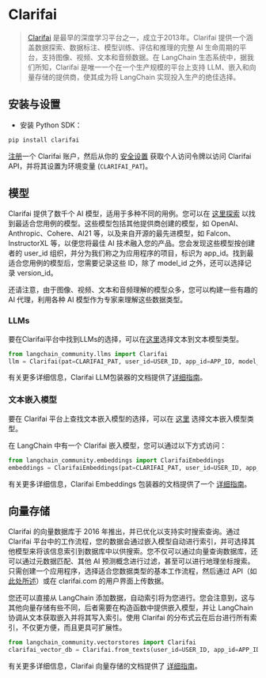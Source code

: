 # Clarifai

>[Clarifai](https://clarifai.com) 是最早的深度学习平台之一，成立于2013年。Clarifai 提供一个涵盖数据探索、数据标注、模型训练、评估和推理的完整 AI 生命周期的平台，支持图像、视频、文本和音频数据。在 LangChain 生态系统中，据我们所知，Clarifai 是唯一一个在一个生产规模的平台上支持 LLM、嵌入和向量存储的提供商，使其成为将 LangChain 实现投入生产的绝佳选择。

## 安装与设置
- 安装 Python SDK：
```bash
pip install clarifai
```
[注册](https://clarifai.com/signup)一个 Clarifai 账户，然后从你的 [安全设置](https://clarifai.com/settings/security) 获取个人访问令牌以访问 Clarifai API，并将其设置为环境变量 (`CLARIFAI_PAT`)。

## 模型

Clarifai 提供了数千个 AI 模型，适用于多种不同的用例。您可以在 [这里探索](https://clarifai.com/explore) 以找到最适合您用例的模型。这些模型包括其他提供商创建的模型，如 OpenAI、Anthropic、Cohere、AI21 等，以及来自开源的最先进模型，如 Falcon、InstructorXL 等，以便您将最佳 AI 技术融入您的产品。您会发现这些模型按创建者的 user_id 组织，并分为我们称之为应用程序的项目，标识为 app_id。找到最适合您用例的模型后，您需要记录这些 ID，除了 model_id 之外，还可以选择记录 version_id。

还请注意，由于图像、视频、文本和音频理解的模型众多，您可以构建一些有趣的 AI 代理，利用各种 AI 模型作为专家来理解这些数据类型。

### LLMs

要在Clarifai平台中找到LLMs的选择，可以在[这里](https://clarifai.com/explore/models?filterData=%5B%7B%22field%22%3A%22model_type_id%22%2C%22value%22%3A%5B%22text-to-text%22%5D%7D%5D&page=1&perPage=24)选择文本到文本模型类型。

```python
from langchain_community.llms import Clarifai
llm = Clarifai(pat=CLARIFAI_PAT, user_id=USER_ID, app_id=APP_ID, model_id=MODEL_ID)
```

有关更多详细信息，Clarifai LLM包装器的文档提供了[详细指南](/docs/integrations/llms/clarifai)。

### 文本嵌入模型

要在 Clarifai 平台上查找文本嵌入模型的选择，可以在 [这里](https://clarifai.com/explore/models?page=1&perPage=24&filterData=%5B%7B%22field%22%3A%22model_type_id%22%2C%22value%22%3A%5B%22text-embedder%22%5D%7D%5D) 选择文本嵌入模型类型。

在 LangChain 中有一个 Clarifai 嵌入模型，您可以通过以下方式访问：
```python
from langchain_community.embeddings import ClarifaiEmbeddings
embeddings = ClarifaiEmbeddings(pat=CLARIFAI_PAT, user_id=USER_ID, app_id=APP_ID, model_id=MODEL_ID)
```
有关更多详细信息，Clarifai Embeddings 包装器的文档提供了一个 [详细指南](/docs/integrations/text_embedding/clarifai)。

## 向量存储

Clarifai 的向量数据库于 2016 年推出，并已优化以支持实时搜索查询。通过 Clarifai 平台中的工作流程，您的数据会通过嵌入模型自动进行索引，并可选择其他模型来将该信息索引到数据库中以供搜索。您不仅可以通过向量查询数据库，还可以通过元数据匹配、其他 AI 预测概念进行过滤，甚至可以进行地理坐标搜索。只需创建一个应用程序，选择适合您数据类型的基本工作流程，然后通过 API（如 [此处所述](https://docs.clarifai.com/api-guide/data/create-get-update-delete)）或在 clarifai.com 的用户界面上传数据。

您还可以直接从 LangChain 添加数据，自动索引将为您进行。您会注意到，这与其他向量存储有些不同，后者需要在构造函数中提供嵌入模型，并让 LangChain 协调从文本获取嵌入并将其写入索引。使用 Clarifai 的分布式云在后台进行所有索引，不仅更方便，而且更具可扩展性。

```python
from langchain_community.vectorstores import Clarifai
clarifai_vector_db = Clarifai.from_texts(user_id=USER_ID, app_id=APP_ID, texts=texts, pat=CLARIFAI_PAT, number_of_docs=NUMBER_OF_DOCS, metadatas = metadatas)
```
有关更多详细信息，Clarifai 向量存储的文档提供了 [详细指南](/docs/integrations/vectorstores/clarifai)。
